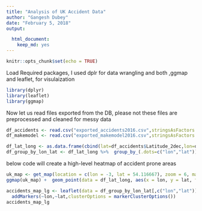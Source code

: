```yaml
---
title: "Analysis of UK Accident Data"
author: "Gangesh Dubey"
date: "February 5, 2018"
output:

  html_document: 
    keep_md: yes
---
```


```r
knitr::opts_chunk$set(echo = TRUE)
```

Load Required packages, I used dplr for data wrangling and both ,ggmap and leaflet, for visulaization                           
```r
library(dplyr)
library(leaflet)
library(ggmap)
```
Now let us read files exported from the DB, please not these files are preprocessed and cleaned for messy data

```r
df_accidents <- read.csv("exported_accidents2016.csv",stringsAsFactors = FALSE)
df_makemodel <- read.csv("exported_makemodel2016.csv",stringsAsFactors = FALSE)

df_lat_long <- as.data.frame(cbind(lat=df_accidents$Latitude_2dec,lon=df_accidents$Longitude_2dec))
df_group_by_lon_lat <- df_lat_long %>%  group_by_(.dots=c("lon","lat")) %>% summarize(number=n())
```
below code will create a high-level heatmap of accident prone areas
```r
uk_map <- get_map(location = c(lon = -3, lat = 54.116667), zoom = 6, maptype = "terrain", scale = 2)
ggmap(uk_map) +  geom_point(data = df_lat_long, aes(x = lon, y = lat, fill = "red", alpha = 0.8), size = 0.05, shape = 21) +guides(fill=FALSE, alpha=FALSE, size=FALSE)

```

```r
accidents_map_lg <- leaflet(data = df_group_by_lon_lat[,c("lon","lat")]) %>% setView(-3,54.116667, zoom = 6) %>% addTiles() %>%
  addMarkers(~lon,~lat,clusterOptions = markerClusterOptions())
accidents_map_lg
```
